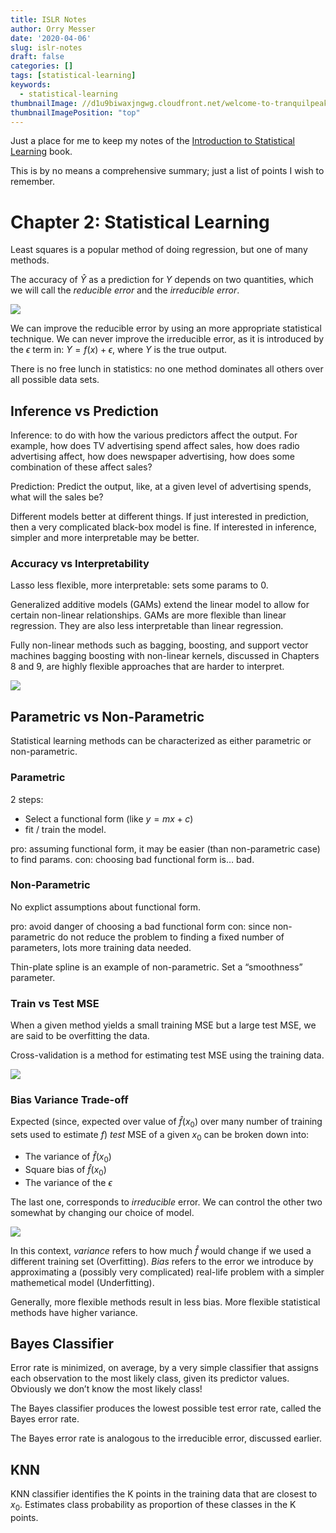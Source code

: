 ```yaml
---
title: ISLR Notes
author: Orry Messer
date: '2020-04-06'
slug: islr-notes
draft: false
categories: []
tags: [statistical-learning]
keywords:
  - statistical-learning
thumbnailImage: //d1u9biwaxjngwg.cloudfront.net/welcome-to-tranquilpeak/city-750.jpg
thumbnailImagePosition: "top"
---
```


Just a place for me to keep my notes of the [Introduction to Statistical Learning](http://faculty.marshall.usc.edu/gareth-james/ISL/) book.

This is by no means a comprehensive summary; just a list of points I wish to remember.

<!--more-->

# Chapter 2: Statistical Learning

Least squares is a popular method of doing regression, but one of many methods.

The accuracy of $\hat{Y}$ as a prediction for $Y$ depends on two quantities, which we will call the _reducible error_ and the _irreducible error_.

![](https://res.cloudinary.com/da1gwmlvj/image/upload/v1586180520/islr%20notes/red_ir_ibsdoc.png)

We can improve the reducible error by using an more appropriate statistical technique. We can never improve the irreducible error, as it is introduced by the $\epsilon$ term in: $Y = f(x) + \epsilon$, where $Y$ is the true output. 

There is no free lunch in statistics: no one method dominates all others over all possible data sets. 

## Inference vs Prediction

Inference: to do with how the various predictors affect the output. For example, how does TV advertising spend affect sales, how does radio advertising affect, how does newspaper advertising, how does some combination of these affect sales?

Prediction: Predict the output, like, at a given level of advertising spends, what will the sales be?

Different models better at different things. If just interested in prediction, then a very complicated black-box model is fine. If interested in inference, simpler and more interpretable may be better.

### Accuracy vs Interpretability

Lasso less flexible, more interpretable: sets some params to 0.

Generalized additive models (GAMs) extend the linear model to allow for certain non-linear relationships. GAMs are more flexible than linear regression. They are also less interpretable than linear regression.

Fully non-linear methods such as bagging, boosting, and support vector machines bagging boosting with non-linear kernels, discussed in Chapters 8 and 9, are highly flexible approaches that are harder to interpret.

![](https://res.cloudinary.com/da1gwmlvj/image/upload/v1586182241/islr%20notes/flex_zposfv.png)

## Parametric vs Non-Parametric

Statistical learning methods can be characterized as either parametric or non-parametric.

### Parametric 

2 steps:

- Select a functional form (like $y = mx + c$)
- fit / train the model.

pro: assuming functional form, it may be easier (than non-parametric case) to find params.
con: choosing bad functional form is... bad.

### Non-Parametric 

No explict assumptions about functional form.

pro: avoid danger of choosing a bad functional form
con: since non-parametric do not reduce the problem to finding a fixed number of parameters, lots more training data needed.

Thin-plate spline is an example of non-parametric. Set a "smoothness" parameter.

### Train vs Test MSE

When a given method yields a small training MSE but a large test MSE, we are said to be overfitting the data.

Cross-validation is a method for estimating test MSE using the training data.

![](https://res.cloudinary.com/da1gwmlvj/image/upload/v1586182404/islr%20notes/trate_pkpnaf.png)

### Bias Variance Trade-off

Expected (since, expected over value of $\hat{f}(x_0)$ over many number of training sets used to estimate $f$) _test_ MSE of a given $x_0$ can be broken down into:

- The variance of $\hat{f}(x_0)$
- Square bias of $\hat{f}(x_0)$
- The variance of the $\epsilon$

The last one, corresponds to _irreducible_ error. We can control the other two somewhat by changing our choice of model.

![](https://res.cloudinary.com/da1gwmlvj/image/upload/v1586182732/islr%20notes/bivar_hvi5il.png)

In this context, _variance_ refers to how much $\hat{f}$ would change if we used a different training set (Overfitting).
  _Bias_ refers to the error we introduce by approximating a (possibly very complicated) real-life problem with a simpler mathemetical model (Underfitting). 

Generally, more flexible methods result in less bias. More flexible statistical methods have higher variance.

## Bayes Classifier

Error rate is minimized, on average, by a very simple classifier that assigns each observation to the most likely class, given its predictor values. Obviously we don't know the most likely class!

The Bayes classifier produces the lowest possible test error rate, called the Bayes error rate.

The Bayes error rate is analogous to the irreducible error, discussed earlier.

## KNN

KNN classifier identifies the K points in the training data that are closest to $x_0$. Estimates class probability as proportion of these classes in the K points.


